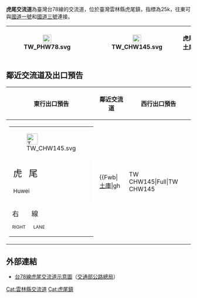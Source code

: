 {{About|台78線的虎尾交流道|[[中山高速公路|國道一號]]同名之交流道|虎尾交流道 (國道1號)}}
{{Infobox Taiwan Highway IC
| name = 虎尾交流道
| name_en = Huwei Interchange
| rd_type = EX
| rd_number = 78
| exit = 25
| exit_name = 虎尾
| location = [[臺灣|臺灣]][[雲林縣|雲林縣]][[虎尾鎮|虎尾鎮]]
| connect = {{Jct|country=TWN|CH|145}}
| goto = 虎尾鎮、[[土庫鎮|土庫鎮]]
| class = 單點鑽石型
| time = 2003年1月28日（西出東入）<br>2014年12月8日（東出西入）
}}
'''虎尾交流道'''為臺灣台78線的交流道，位於臺灣雲林縣虎尾鎮，指標為25k，往東可與[[中山高速公路|國道一號]]和[[福爾摩沙高速公路|國道三號]]連接。
{|class="wikitable" style="text-align:center"
! [[File:TW_PHW78.svg|23px]]
| {{Taiwan Highway IC|25|虎尾|{{PAGENAME}}}}  
| [[File:TW_CHW145.svg|23px]]
| '''虎尾　土庫'''
|}

== 鄰近交流道及出口預告 ==
{|class="toccolours" border="1" cellpadding="4" style="margin:0 auto; border-collapse:collapse; text-align:center; white-space:nowrap"
! 東行出口預告 !! 鄰近交流道 !! 西行出口預告
|-
| style="text-align:right; font-size:15px" |{{Taiwan Highway IC|25|虎尾|{{PAGENAME}}}}
{|style="width:190px; background-color:#007F00; text-align:center; color:#FFF; font-weight:bold"
| colspan="2" | <div style="margin-top:6px; margin-bottom:3px">[[File:TW_CHW145.svg|30px]]</div>
|-
| style="width:90px; border-right:2px solid #FFF; line-height:24px; font-size:24px; word-spacing:12px" | 虎 尾<div style="font-size:15px">Huwei</div>
| style="width:90px; line-height:24px; font-size:24px; word-spacing:12px" | 土 庫<div style="font-size:15px">Tuku</div>
|-
| colspan="2" style="line-height:18px; font-size:18px; word-spacing:30px" | 右 線<div style="font-size:12px; word-spacing:18px">RIGHT LANE</div>
|}
|
{{Start expwy box|台灣省道快速公路}}
{{s-expwy IC|[[土庫交流道|土庫交流道]]|往　[[元長交流道|元長交流道]]}}
{{s-line|{{Jct|country=TWN|PH|78}}|25k|#9B0D15}}
{{s-expwy IC|[[雲林系統交流道|雲林系統交流道]]|往　[[斗南交流道_(台78線)|斗南交流道]]}}
{{Illus}}
{{Fwu|eh|[[元長鄉|元長]]}}
{{Fwi|Full|22|土庫}}
{{Fwh|ehst}}
{{Fwm|TW PHW78}}
{{Fwh|ehst|25|虎尾}}
{{Fwb|[[土庫鎮|土庫]]|gh||TW CHW145|Full|TW CHW145||gh|[[虎尾鎮|虎尾]]}}
{{Fwh|ehst}}
{{Fwm|TW PHW78}}
{{Fwh|ehst}}
{{Fwi|Full|30|雲林系統}}
{{Fwd|eh|[[斗南鎮|斗南]]}}
{{Fwed}}
| style="text-align:right; font-size:15px" | {{Taiwan Highway IC|25|虎尾|{{PAGENAME}}}}
{|style="width:190px; background-color:#007F00; text-align:center; color:#FFF; font-weight:bold"
| colspan="2" | <div style="margin-top:6px; margin-bottom:3px">[[File:TW_CHW145.svg|30px]]</div>
|-
| style="width:90px; border-right:2px solid #FFF; line-height:24px; font-size:24px; word-spacing:12px" | 土 庫<div style="font-size:15px">Tuku</div>
| style="width:90px; line-height:24px; font-size:24px; word-spacing:12px" | 虎 尾<div style="font-size:15px">Huwei</div>
|-
| colspan="2" style="line-height:18px; font-size:18px; word-spacing:30px" | 右 線<div style="font-size:12px; word-spacing:18px">RIGHT LANE</div>
|}
|}

== 外部連結 ==
* [https://www.thb.gov.tw/resource/upload/Expressway/2c20894f-d167-441e-81ae-a212adde8876.jpg 台78線虎尾交流道示意圖]（[[交通部公路總局|交通部公路總局]]）

{{台78線}}
{{TW-road-stub}}

[[Cat:雲林縣交流道|Cat:雲林縣交流道]]
[[Cat:虎尾鎮|Cat:虎尾鎮]]